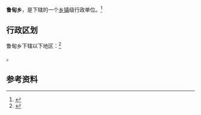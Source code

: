 {{中国乡级行政区|53/07/21/206/000}}

'''鲁甸乡'''，是{{PRC admin/fullname|53/07/21/206/000|3}}下辖的一个[[乡镇|乡镇]]级行政单位。<ref>{{PRC admin/ref sgc|{{PRC admin/parent|53/07/21/206/000}}}}</ref>

== 行政区划 ==

鲁甸乡下辖以下地区：<ref>{{PRC admin/ref sgc|53/07/21/206/000}}</ref>

{{PRC admin/children|53/07/21/206/000}}。

== 参考资料 ==

{{reflist}}

{{行政区划小作品}}
{{PRC admin/navcat|53/07/21/206/000}}
